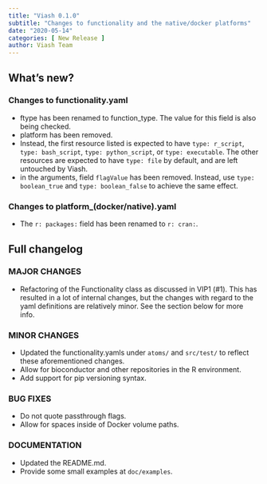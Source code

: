 ```yaml
---
title: "Viash 0.1.0"
subtitle: "Changes to functionality and the native/docker platforms"
date: "2020-05-14"
categories: [ New Release ]
author: Viash Team
---
```


## What's new?

### Changes to functionality.yaml

* ftype has been renamed to function_type. The value for this field is also being checked.
* platform has been removed.
* Instead, the first resource listed is expected to have `type: r_script`, `type: bash_script`, `type: python_script`, or `type: executable`. The other resources are expected to have `type: file` by default, and are left untouched by Viash.
* in the arguments, field `flagValue` has been removed. Instead, use `type: boolean_true` and `type: boolean_false` to achieve the same effect.

### Changes to platform_(docker/native).yaml

* The `r: packages:` field has been renamed to `r: cran:`.

## Full changelog

### MAJOR CHANGES

* Refactoring of the Functionality class as discussed in VIP1 (#1). This has resulted in a lot of internal changes, but the changes with regard to the yaml definitions are relatively minor. See the section below for more info.

### MINOR CHANGES

* Updated the functionality.yamls under `atoms/` and `src/test/` to reflect these aforementioned changes.
* Allow for bioconductor and other repositories in the R environment.
* Add support for pip versioning syntax.

### BUG FIXES

* Do not quote passthrough flags.
* Allow for spaces inside of Docker volume paths.

### DOCUMENTATION

* Updated the README.md.
* Provide some small examples at `doc/examples`.

